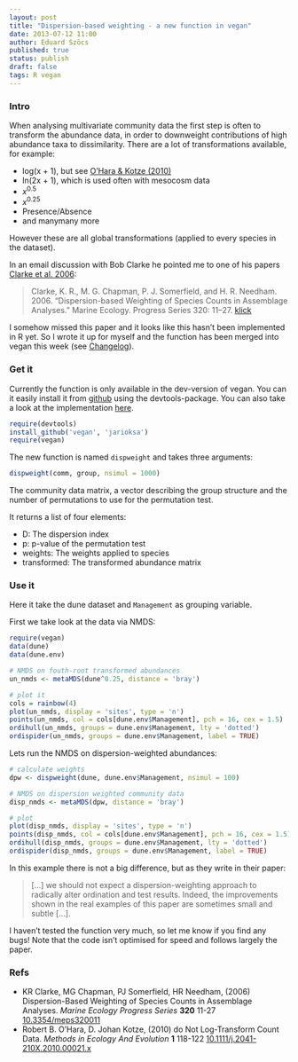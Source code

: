 ```yaml
---
layout: post
title: "Dispersion-based weighting - a new function in vegan"
date: 2013-07-12 11:00
author: Eduard Szöcs
published: true
status: publish
draft: false
tags: R vegan
---
```


### Intro

When analysing multivariate community data the first step is often to transform the abundance data, in order to downweight contributions of high abundance taxa to dissimilarity. There are a lot of transformations available, for example:

* log(x + 1), but see [O’Hara &amp; Kotze (2010)](http://dx.doi.org/10.1111/j.2041-210X.2010.00021.x)
* ln(2x + 1), which is used often with mesocosm data
* $x^{0.5}$
* $x^{0.25}$
* Presence/Absence
* and manymany more

However these are all global transformations (applied to every species in the dataset).

In an email discussion with Bob Clarke he pointed me to one of his papers [Clarke et al. 2006](http://dx.doi.org/10.3354/meps320011):

>Clarke, K. R., M. G. Chapman, P. J. Somerfield, and H. R. Needham. 2006. “Dispersion-based Weighting of Species Counts in Assemblage Analyses.” Marine Ecology. Progress Series 320: 11–27. [klick](http://www.int-res.com/abstracts/meps/v320/p11-27/)

I somehow missed this paper and it looks like this hasn't been implemented in R yet. 
So I wrote it up for myself and the function has been merged into vegan this week (see [Changelog](https://raw.github.com/jarioksa/vegan/master/inst/ChangeLog)).

### Get it
Currently the function is only available in the dev-version of vegan. You can it easily install it from [github](https://github.com/jarioksa/vegan) using the devtools-package. You can also take a look at the implementation [here](https://github.com/jarioksa/vegan/blob/master/R/dispweight.R).

```r
require(devtools)
install_github('vegan', 'jarioksa')
require(vegan)
```


The new function is named `dispweight` and takes three arguments:

```r
dispweight(comm, group, nsimul = 1000)
```

The community data matrix, a vector describing the group structure and the number of permutations to use for the permutation test.

It returns a list of four elements:

* D: The dispersion index
* p: p-value of the permutation test
* weights: The weights applied to species
* transformed: The transformed abundance matrix


### Use it

Here it take the dune dataset and `Management` as grouping variable.

First we take look at the data via NMDS:

```r
require(vegan)
data(dune)
data(dune.env)

# NMDS on fouth-root transformed abundances
un_nmds <- metaMDS(dune^0.25, distance = 'bray')

# plot it
cols = rainbow(4)
plot(un_nmds, display = 'sites', type = 'n')
points(un_nmds, col = cols[dune.env$Management], pch = 16, cex = 1.5)
ordihull(un_nmds, groups = dune.env$Management, lty = 'dotted')
ordispider(un_nmds, groups = dune.env$Management, label = TRUE)
```


Lets run the NMDS on dispersion-weighted abundances:
```r
# calculate weights
dpw <- dispweight(dune, dune.env$Management, nsimul = 100)

# NMDS on dispersion weighted community data
disp_nmds <- metaMDS(dpw, distance = 'bray')

# plot
plot(disp_nmds, display = 'sites', type = 'n')
points(disp_nmds, col = cols[dune.env$Management], pch = 16, cex = 1.5)
ordihull(disp_nmds, groups = dune.env$Management, lty = 'dotted')
ordispider(disp_nmds, groups = dune.env$Management, label = TRUE)
```

In this example there is not a big difference, but as they write in their paper:

>[...] we should not expect a dispersion-weighting approach to radically alter ordination and test results. Indeed, the improvements shown in the real examples of this paper are sometimes small and subtle [...].

I haven't tested the function very much, so let me know if you find any bugs! Note that the code isn't optimised for speed and follows largely the paper.

### Refs

<ul>
<li>KR Clarke, MG Chapman, PJ Somerfield, HR Needham,   (2006) Dispersion-Based Weighting of Species Counts in Assemblage Analyses.  <em>Marine Ecology Progress Series</em>  <strong>320</strong>  11-27  <a href="http://dx.doi.org/10.3354/meps320011">10.3354/meps320011</a></li>
<li>Robert B. O’Hara, D. Johan Kotze,   (2010) do Not Log-Transform Count Data.  <em>Methods in Ecology And Evolution</em>  <strong>1</strong>  118-122  <a href="http://dx.doi.org/10.1111/j.2041-210X.2010.00021.x">10.1111/j.2041-210X.2010.00021.x</a></li>
</ul>
